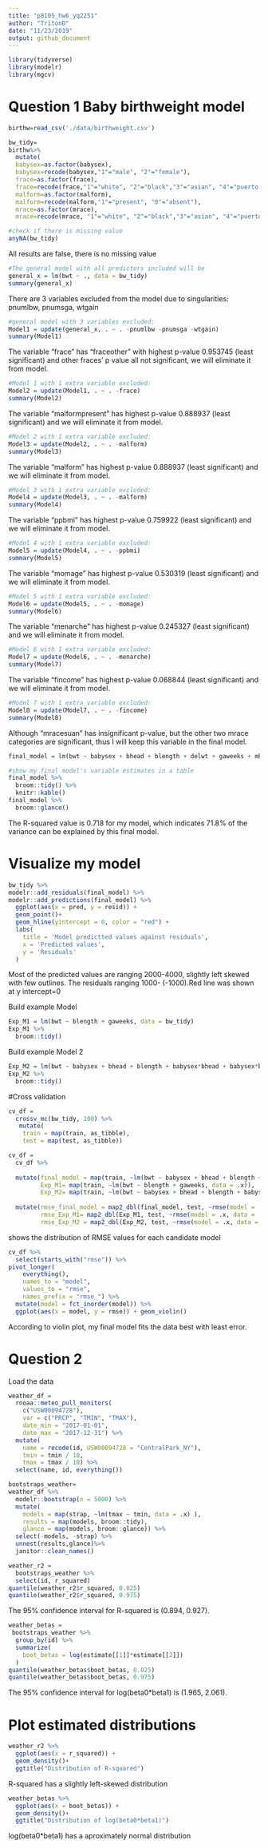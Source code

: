 ```yaml
---
title: "p8105_hw6_yq2251"
author: "TritonD"
date: "11/23/2019"
output: github_document
---
```


```r
library(tidyverse)
library(modelr)
library(mgcv)
```

# Question 1 Baby birthweight model
```r
birthw=read_csv('./data/birthweight.csv')
```

```r
bw_tidy=
birthw%>%
  mutate(
  babysex=as.factor(babysex),
  babysex=recode(babysex,"1"="male", "2"="female"),
  frace=as.factor(frace),
  frace=recode(frace,"1"="white", "2"="black","3"="asian", "4"="puerto rican", "8"="other","9"="unknown"),
  malform=as.factor(malform),
  malform=recode(malform,"1"="present", "0"="absent"),
  mrace=as.factor(mrace),
  mrace=recode(mrace, "1"="white", "2"="black","3"="asian", "4"="puerto rican", "8"="other"))
```


```r
#check if there is missing value
anyNA(bw_tidy)
```
All results are false, there is no missing value

```r
#The general model with all predictors included will be
general_x = lm(bwt ~ ., data = bw_tidy)
summary(general_x)
```
There are 3 variables excluded from the model due to singularities: pnumlbw, pnumsga, wtgain

```r
#general model with 3 variables excluded:
Model1 = update(general_x, . ~ . -pnumlbw -pnumsga -wtgain)
summary(Model1)
```
The variable "frace" has "fraceother" with highest p-value 0.953745 (least significant) and other fraces' p value all not significant, we will eliminate it from model.

```r
#Model 1 with 1 extra variable excluded:
Model2 = update(Model1, . ~ . -frace)
summary(Model2)
```
The variable "malformpresent" has highest p-value 0.888937 (least significant) and we will eliminate it from model.

```r
#Model 2 with 1 extra variable excluded:
Model3 = update(Model2, . ~ . -malform)
summary(Model3)
```
The variable "malform" has highest p-value 0.888937 (least significant) and we will eliminate it from model.

```r
#Model 3 with 1 extra variable excluded:
Model4 = update(Model3, . ~ . -malform)
summary(Model4)
```
The variable "ppbmi" has highest p-value 0.759922 (least significant) and we will eliminate it from model.

```r
#Model 4 with 1 extra variable excluded:
Model5 = update(Model4, . ~ . -ppbmi)
summary(Model5)
```
The variable "momage" has highest p-value 0.530319 (least significant) and we will eliminate it from model.

```r
#Model 5 with 1 extra variable excluded:
Model6 = update(Model5, . ~ . -momage)
summary(Model6)
```
The variable "menarche" has highest p-value 0.245327 (least significant) and we will eliminate it from model.

```r
#Model 6 with 1 extra variable excluded:
Model7 = update(Model6, . ~ . -menarche)
summary(Model7)
```
The variable "fincome" has highest p-value 0.068844 (least significant) and we will eliminate it from model.

```r
#Model 7 with 1 extra variable excluded:
Model8 = update(Model7, . ~ . -fincome)
summary(Model8)
```
Although "mracesuan" has insignificant p-value, but the other two mrace categories are significant, thus I will keep this variable in the final model.


```r
final_model = lm(bwt ~ babysex + bhead + blength + delwt + gaweeks + mheight + parity + ppwt + smoken + mrace, data = bw_tidy)

#show my final model's variable estimates in a table
final_model %>% 
  broom::tidy() %>% 
  knitr::kable()
final_model %>% 
  broom::glance()
```
The R-squared value is 0.718 for my model, which indicates 71.8% of the variance can be explained by this final model.

# Visualize my model 
```r
bw_tidy %>% 
modelr::add_residuals(final_model) %>% 
modelr::add_predictions(final_model) %>% 
  ggplot(aes(x = pred, y = resid)) + 
  geom_point()+
  geom_hline(yintercept = 0, color = "red") +
  labs(
    title = 'Model predictted values against residuals',
    x = 'Predicted values',
    y = 'Residuals'
  )
```
Most of the predicted values are ranging 2000-4000, slightly left skewed with few outlines. The residuals ranging 1000- (-1000).Red line was shown at y intercept=0

Build example Model 
```r
Exp_M1 = lm(bwt ~ blength + gaweeks, data = bw_tidy)
Exp_M1 %>% 
  broom::tidy()
```


Build example Model 2
```r
Exp_M2 = lm(bwt ~ babysex + bhead + blength + babysex*bhead + babysex*blength + bhead*blength+babysex*bhead*blength, data = bw_tidy)
Exp_M2 %>% 
  broom::tidy()
```

#Cross validation
```r
cv_df = 
  crossv_mc(bw_tidy, 100) %>%
   mutate(
    train = map(train, as_tibble),
    test = map(test, as_tibble))
```

```r
cv_df = 
  cv_df %>% 
  
  mutate(final_model = map(train, ~lm(bwt ~ babysex + bhead + blength + delwt + gaweeks + mheight + parity + ppwt + smoken + mrace, data = .x)),
         Exp_M1= map(train, ~lm(bwt ~ blength + gaweeks, data = .x)),
         Exp_M2= map(train, ~lm(bwt ~ babysex + bhead + blength + babysex*bhead + babysex*blength + bhead*blength+babysex*bhead*blength, data=.x))) %>% 
  
  mutate(rmse_final_model = map2_dbl(final_model, test, ~rmse(model = .x, data = .y)),
         rmse_Exp_M1= map2_dbl(Exp_M1, test, ~rmse(model = .x, data = .y)),
         rmse_Exp_M2 = map2_dbl(Exp_M2, test, ~rmse(model = .x, data = .y)))
```

shows the distribution of RMSE values for each candidate model
```r
cv_df %>% 
  select(starts_with("rmse")) %>% 
pivot_longer(
    everything(),
    names_to = "model", 
    values_to = "rmse",
    names_prefix = "rmse_") %>% 
  mutate(model = fct_inorder(model)) %>% 
  ggplot(aes(x = model, y = rmse)) + geom_violin()
```
According to violin plot, my final model fits the data best with least error.



# Question 2
Load the data
```r
weather_df = 
  rnoaa::meteo_pull_monitors(
    c("USW00094728"),
    var = c("PRCP", "TMIN", "TMAX"), 
    date_min = "2017-01-01",
    date_max = "2017-12-31") %>%
  mutate(
    name = recode(id, USW00094728 = "CentralPark_NY"),
    tmin = tmin / 10,
    tmax = tmax / 10) %>%
  select(name, id, everything())
```


```r
bootstraps_weather=
weather_df %>% 
  modelr::bootstrap(n = 5000) %>% 
  mutate(
    models = map(strap, ~lm(tmax ~ tmin, data = .x) ),
    results = map(models, broom::tidy),
    glance = map(models, broom::glance)) %>% 
  select(-models, -strap) %>% 
  unnest(results,glance)%>%
  janitor::clean_names()
```


```r
weather_r2 = 
  bootstraps_weather %>% 
  select(id, r_squared)
quantile(weather_r2$r_squared, 0.025)
quantile(weather_r2$r_squared, 0.975)
```
The 95% confidence interval for R-squared is (0.894, 0.927).


```r
weather_betas = 
 bootstraps_weather %>% 
  group_by(id) %>% 
  summarize(
    boot_betas = log(estimate[[1]]*estimate[[2]])
  )
quantile(weather_betas$boot_betas, 0.025)
quantile(weather_betas$boot_betas, 0.975)
```
The 95% confidence interval for log(beta0*beta1) is (1.965, 2.061).


# Plot estimated distributions
```r
weather_r2 %>% 
  ggplot(aes(x = r_squared)) +
  geom_density()+
  ggtitle("Distribution of R-squared")
```
R-squared has a slightly left-skewed distribution


```r
weather_betas %>% 
  ggplot(aes(x = boot_betas)) +
  geom_density()+
  ggtitle("Distribution of log(beta0*beta1)")
```
log(beta0*beta1) has a aproximately normal distribution
